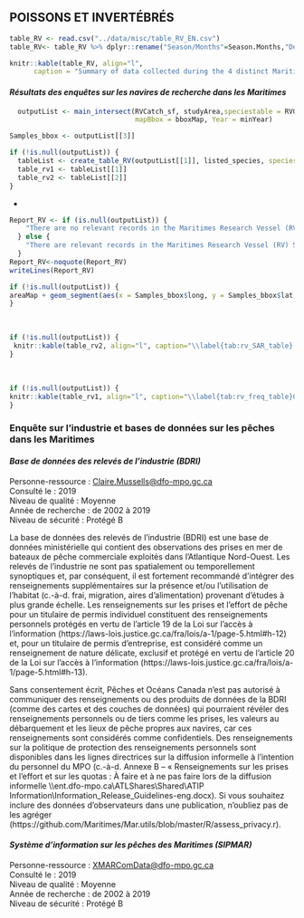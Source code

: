 ## **POISSONS ET INVERTÉBRÉS**

```r
table_RV <- read.csv("../data/misc/table_RV_EN.csv")
table_RV<- table_RV %>% dplyr::rename("Season/Months"=Season.Months,"Description of Geographic Range"=Description.of.Geographic.Range)
```
```r
knitr::kable(table_RV, align="l",
      caption = "Summary of data collected during the 4 distinct Maritimes Research Vessel (RV) Surveys. See Chadwick et al. (2007) for more information on the timeline and periodic adjustment of the 4VSW surveys.", booktabs = T, escape = F, linesep="") %>% kable_styling(bootstrap_options = "striped", full_width = T, position = "left")
```

#### ***Résultats des enquêtes sur les navires de recherche dans les Maritimes***

```r
  outputList <- main_intersect(RVCatch_sf, studyArea,speciestable = RVGSSPECIES,
                               mapBbox = bboxMap, Year = minYear)

Samples_bbox <- outputList[[3]]

if (!is.null(outputList)) {
  tableList <- create_table_RV(outputList[[1]], listed_species, speciestable = RVGSSPECIES)
  table_rv1 <- tableList[[1]]
  table_rv2 <- tableList[[2]]
}
```
*
```r
Report_RV <- if (is.null(outputList)) {
    "There are no relevant records in the Maritimes Research Vessel (RV) Survey for this search area."
  } else {
    "There are relevant records in the Maritimes Research Vessel (RV) Survey for this search area."
  }
Report_RV<-noquote(Report_RV)
writeLines(Report_RV)
```

```r
if (!is.null(outputList)) {
areaMap + geom_segment(aes(x = Samples_bbox$long, y = Samples_bbox$lat, xend = Samples_bbox$ELONG, yend = endy <- Samples_bbox$ELAT),arrow=arrow(length = unit(0.2,"cm")), size = 0.5)
}
```
<br>
```r
if (!is.null(outputList)) {
 knitr::kable(table_rv2, align="l", caption="\\label{tab:rv_SAR_table} Quality Tier: High. Security level: none. Maritimes Research Vessel (RV) Survey observation records of species contained within the search area and listed by the <i>Species At Risk Act</i> (SARA), species assessed by the Committee on the Status of Endangered Wildlife in Canada (COSEWIC), or species included in the Wild species listing (B=Breeding, N=non-breeding, M=migratory). <b>The absence of a species in this table should be interpreted as an absence of reporting, not necessarily as an absence of the species in the area.</b>", booktabs = T, escape = F, linesep="") %>% kable_styling(bootstrap_options = "striped", full_width = F, position = "left")
}
```
<br>
```r
if (!is.null(outputList)) {
knitr::kable(table_rv1, align="l", caption="\\label{tab:rv_freq_table}Quality Tier: High. Security level: none. Maritimes Research Vessel (RV) Survey observation records of <u>all species</u> contained within the search area, summarized by species or species group. <b>The absence of a species in this table should be interpreted as an absence of reporting, not necessarily as an absence of the species in the area.</b>", booktabs = T, escape = F, linesep="") %>% kable_styling(bootstrap_options = "striped", full_width = F, position = "left")
}
```

### **Enquête sur l’industrie et bases de données sur les pêches dans les Maritimes**  

#### ***Base de données des relevés de l’industrie (BDRI)***  

Personne-ressource :  <Claire.Mussells@dfo-mpo.gc.ca>  
Consulté le : 2019   
Niveau de qualité : Moyenne  
Année de recherche : de 2002 à 2019  
Niveau de sécurité : Protégé B  

La base de données des relevés de l’industrie (BDRI) est une base de données ministérielle qui contient des observations des prises en mer de bateaux de pêche commerciale exploités dans l’Atlantique Nord-Ouest. Les relevés de l’industrie ne sont pas spatialement ou temporellement synoptiques et, par conséquent, il est fortement recommandé d’intégrer des renseignements supplémentaires sur la présence et/ou l’utilisation de l’habitat (c.-à-d. frai, migration, aires d’alimentation) provenant d’études à plus grande échelle. Les renseignements sur les prises et l’effort de pêche pour un titulaire de permis individuel constituent des renseignements personnels protégés en vertu de l’article 19 de la Loi sur l’accès à l’information (https://laws-lois.justice.gc.ca/fra/lois/a-1/page-5.html#h-12) et, pour un titulaire de permis d’entreprise, est considéré comme un renseignement de nature délicate, exclusif et protégé en vertu de l’article 20 de la Loi sur l’accès à l’information (https://laws-lois.justice.gc.ca/fra/lois/a-1/page-5.html#h-13).

Sans consentement écrit, Pêches et Océans Canada n’est pas autorisé à communiquer des renseignements ou des produits de données de la BDRI (comme des cartes et des couches de données) qui pourraient révéler des renseignements personnels ou de tiers comme les prises, les valeurs au débarquement et les lieux de pêche propres aux navires, car ces renseignements sont considérés comme confidentiels. Des renseignements sur la politique de protection des renseignements personnels sont disponibles dans les lignes directrices sur la diffusion informelle à l’intention du personnel du MPO (c.-à-d. Annexe B – « Renseignements sur les prises et l’effort et sur les quotas : À faire et à ne pas faire lors de la diffusion informelle \\\\ent.dfo-mpo.ca\\ATLShares\\Shared\\ATIP Information\\Information_Release_Guidelines-eng.docx). Si vous souhaitez inclure des données d’observateurs dans une publication, n’oubliez pas de les agréger (https://github.com/Maritimes/Mar.utils/blob/master/R/assess_privacy.r).

#### ***Système d’information sur les pêches des Maritimes (SIPMAR)***  

Personne-ressource :  <XMARComData@dfo-mpo.gc.ca>    
Consulté le : 2019  
Niveau de qualité : Moyenne    
Année de recherche : de 2002 à 2019    
Niveau de sécurité : Protégé B
